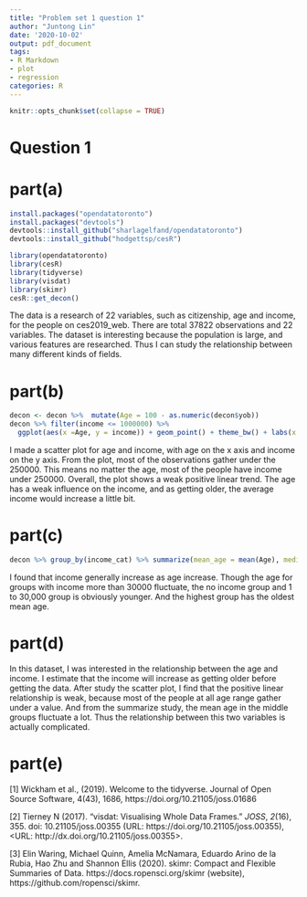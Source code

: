 ```yaml
---
title: "Problem set 1 question 1"
author: "Juntong Lin"
date: '2020-10-02'
output: pdf_document
tags:
- R Markdown
- plot
- regression
categories: R
---
```


```r
knitr::opts_chunk$set(collapse = TRUE)
```

# Question 1 
# part(a)
```r
install.packages("opendatatoronto")
install.packages("devtools")
devtools::install_github("sharlagelfand/opendatatoronto")
devtools::install_github("hodgettsp/cesR")

library(opendatatoronto)
library(cesR)
library(tidyverse)
library(visdat)
library(skimr)
cesR::get_decon()
```
The data is a research of 22 variables, such as citizenship, age and income, for the people on ces2019_web. There are total 37822 observations and 22 variables. The dataset is interesting because the population is large, and various features are researched. Thus I can study the relationship between many different kinds of fields. 

# part(b)
```r
decon <- decon %>%  mutate(Age = 100 - as.numeric(decon$yob))
decon %>% filter(income <= 1000000) %>% 
  ggplot(aes(x =Age, y = income)) + geom_point() + theme_bw() + labs(x ="age", y = "income")
```
I made a scatter plot for age and income, with age on the x axis and income on the y axis. From the plot, most of the observations gather under the 250000. This means no matter the age, most of the people have income under 250000. Overall, the plot shows a weak positive linear trend. The age has a weak influence on the income, and as getting older, the average income would increase a little bit.

# part(c)
```r
decon %>% group_by(income_cat) %>% summarize(mean_age = mean(Age), median_age = median(Age)) 
```
I found that income generally increase as age increase. Though the age for groups with income more than 30000 fluctuate, the no income group and 1 to 30,000 group is obviously younger. And the highest group has the oldest mean age. 

# part(d)
In this dataset, I was interested in the relationship between the age and income. I estimate that the income will increase as getting older before getting the data. After study the scatter plot, I find that the positive linear relationship is weak, because most of the people at all age range gather under a value. And from the summarize study, the mean age in the middle groups fluctuate a lot. Thus the relationship between this two variables is actually complicated. 

# part(e)
[1] Wickham et al., (2019). Welcome to the tidyverse. Journal of
Open Source Software, 4(43), 1686,
https://doi.org/10.21105/joss.01686

[2] Tierney N (2017). “visdat: Visualising Whole Data Frames.”
_JOSS_, *2*(16), 355. doi: 10.21105/joss.00355 (URL:
https://doi.org/10.21105/joss.00355), <URL:
http://dx.doi.org/10.21105/joss.00355>.

[3]   Elin Waring, Michael Quinn, Amelia McNamara, Eduardo Arino
de la Rubia, Hao Zhu and Shannon Ellis (2020). skimr:
Compact and Flexible Summaries of Data.
https://docs.ropensci.org/skimr (website),
https://github.com/ropensci/skimr.

